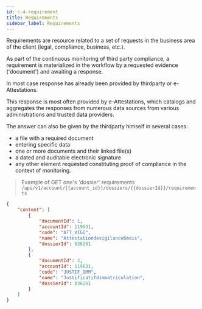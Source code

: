 ```yaml
---
id: c-4-requirement
title: Requirements
sidebar_label: Requirements
---
```


Requirements are resource related to a set of requests in the business area of ​​the client (legal, compliance, business, etc.).

As part of the continuous monitoring of third party compliance, a requirement is materialized in the workflow by a requested evidence ('document') and awaiting a response.

In most case response has already been provided by thirdparty or e-Attestations.

This response is most often provided by e-Attestations, which catalogs and aggregates the responses from numerous data sources from various administrations and trusted data providers.

The answer can also be given by the thirdparty himself in several cases:

- a file with a required document
- entering specific data
- one or more documents and their linked file(s)
- a dated and auditable electronic signature
- any other element requested constituting proof of compliance in the context of monitoring.

> Example of GET one's 'dossier' requirements `/api/v1/account/{{account_id}}/dossiers/{{dossierId}}/requirements`

```json
{
    "content": [
        {
            "documentId": 1,
            "accountId": 119631,
            "code": "ATT_VIGI",
            "name": "Attestationdevigilance6mois",
            "dossierId": 836261
        },
        {
            "documentId": 2,
            "accountId": 119631,
            "code": "JUSTIF_IMM",
            "name": "Justificatifdimmatriculation",
            "dossierId": 836261
        }
    ]
}
```
